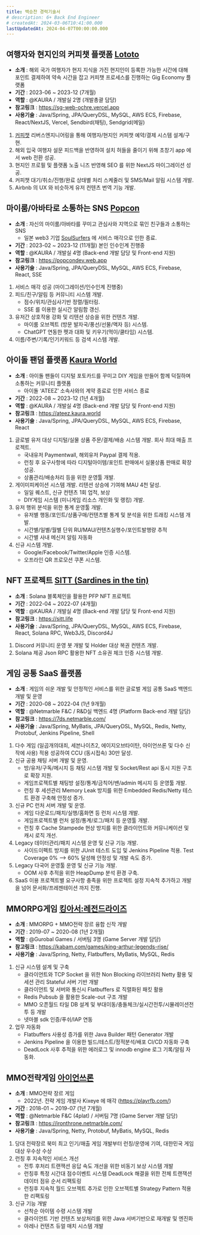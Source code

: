 ```yaml
---
title: 백승찬 경력기술서
# description: 6+ Back End Engineer
# createdAt: 2024-03-06T10:41:00.000
lastUpdatedAt: 2024-04-07T00:00:00.000
---
```


## 여행자와 현지인의 커피챗 플랫폼 [Lototo](https://sg-web-ochre.vercel.app)
* **소개** : 해외 국가 여행자가 현지 지식을 가진 현지인이 등록한 가능한 시간에 대해 포인트 결제하여 약속 시간을 잡고 커피챗 프로세스를 진행하는 Gig Economy 플랫폼
* **기간** : 2023-06 ~ 2023-12 (7개월)
* **역할** : @KAURA / 개발실 2명 (개발총괄 담당)
* **참고링크** : https://sg-web-ochre.vercel.app
* **사용기술** : Java/Spring, JPA/QueryDSL, MySQL, AWS ECS, Firebase, React/NextJS, Vercel, Sendbird(채팅), Sendgrid(메일)
1. [커피챗](https://www.coffeechat.kr/) 리버스엔지니어링을 통해 여행자/현지인 커피챗 예약/결제 시스템 설계/구현.
2. 해외 입국 여행자 설문 피드백을 반영하여 설치 허들을 줄이기 위해 초창기 app 에서 web 전환 성공.
3. 현지인 프로필 및 플랫폼 노출 니즈 반영해 SEO 를 위한 NextJS 마이그레이션 성공.
4. 커피챗 대기/취소/진행/완료 상태별 처리 스케줄러 및 SMS/Mail 알림 시스템 개발.
5. Airbnb 의 UX 와 비슷하게 유저 컨텐츠 번역 기능 개발.

## 마이룸/아바타로 소통하는 SNS [Popcon](https://popcondev.web.app)
* **소개** : 자신의 마이룸/아바타를 꾸미고 관심사와 지역으로 묶인 친구들과 소통하는 SNS
    - 일본 web3 기업 [SoulSurfers](https://soulsurfers.jp) 에 서비스 매각으로 인한 종료.
* **기간** : 2023-02 ~ 2023-12 (11개월) 본인 인수인계 진행중
* **역할** : @KAURA / 개발실 4명 (Back-end 개발 담당 및 Front-end 지원)
* **참고링크** : https://popcondev.web.app
* **사용기술** : Java/Spring, JPA/QueryDSL, MySQL, AWS ECS, Firebase, React, SSE
1. 서비스 매각 성공 (마이그레이션/인수인계 진행중)
2. 피드/친구/알림 등 커뮤니티 시스템 개발.
    - 점수/위치/관심사기반 정렬/필터링.
    - SSE 를 이용한 실시간 알림함 갱신.
3. 유저간 상호작용 강화 및 리텐션 상승을 위한 컨텐츠 개발.
    - 마이룸 오브젝트 (방문 발자국/풍선/선물/액자 등) 시스템.
    - ChatGPT 연동한 펫과 대화 및 키우기(먹이/쿨타임) 시스템.
4. 이름/주변/기록/인기키워드 등 검색 시스템 개발.

## 아이돌 팬덤 플랫폼 [Kaura World](https://ateez.kaura.world)
* **소개** : 아이돌 팬들이 디지털 포토카드를 꾸미고 DIY 게임을 만들어 함께 덕질하며 소통하는 커뮤니티 플랫폼
    - 아이돌 ‘ATEEZ’ 소속사와의 계약 종료로 인한 서비스 종료
* **기간** : 2022-08 ~ 2023-12 (1년 4개월)
* **역할** : @KAURA / 개발실 4명 (Back-end 개발 담당 및 Front-end 지원)
* **참고링크** : https://ateez.kaura.world
* **사용기술** : Java/Spring, JPA/QueryDSL, MySQL, AWS ECS, Firebase, React
1. 글로벌 유저 대상 디지털/실물 상품 주문/결제/배송 시스템 개발. 회사 최대 매출 프로젝트.
    - 국내유저 Paymentwall, 해외유저 Paypal 결제 적용.
    - 런칭 후 요구사항에 따라 디지털아이템/포인트 판매에서 실물상품 판매로 확장 성공.
    - 상품관리/배송처리 등을 위한 운영툴 개발.
2. 게이미피케이션 시스템 개발. 리텐션 상승에 기여해 MAU 4천 달성.
    - 일일 퀘스트, 신규 컨텐츠 1회 업적, 보상
    - DIY게임 시스템 (미니게임 리소스 개인화 및 랭킹) 개발.
3. 유저 행위 분석을 위한 통계 운영툴 개발.
    - 유저별 행동/포인트/상품구매/컨텐츠별 통계 및 분석을 위한 트래킹 시스템 개발.
    - 시간별/일별/월별 단위 RU/MAU/컨텐츠실행수/포인트발행량 추적
    - 시간별 사내 메신저 알림 자동화
4. 신규 시스템 개발.
    - Google/Facebook/Twitter/Apple 인증 시스템.
    - 오프라인 QR 프로모션 쿠폰 시스템.

## NFT 프로젝트 [SITT (Sardines in the tin)](https://sitt.life)
* **소개** : Solana 블록체인을 활용한 PFP NFT 프로젝트
* **기간** : 2022-04 ~ 2022-07 (4개월)
* **역할** : @KAURA / 개발실 4명 (Back-end 개발 담당 및 Front-end 지원)
* **참고링크** : https://sitt.life
* **사용기술** : Java/Spring, JPA/QueryDSL, MySQL, AWS ECS, Firebase, React, Solana RPC, Web3JS, Discord4J
1. Discord 커뮤니티 운영 봇 개발 및 Holder 대상 복권 컨텐츠 개발.
2. Solana 제공 Json RPC 활용한 NFT 소유권 체크 인증 시스템 개발.

## 게임 공통 SaaS 플랫폼
* **소개** : 게임의 쉬운 개발 및 안정적인 서비스를 위한 글로벌 게임 공통 SaaS 백엔드 개발 및 운영
* **기간** : 2020-08 ~ 2022-04 (1년 9개월)
* **역할** : @Netmarble F&C / R&D실 백엔드 4명 (Platform Back-end 개발 담당)
* **참고링크** : https://7ds.netmarble.com/
* **사용기술** : Java/Spring, MyBatis, JPA/QueryDSL, MySQL, Redis, Netty, Protobuf, Jenkins Pipeline, Shell
1. 다수 게임 (일곱개의대죄, 세븐나이츠2, 에이지오브타이탄, 아이언쓰론 및 다수 신작에 사용) 적용 성공하여 CCU (동시접속) 30만 달성.
2. 신규 공용 채팅 서버 개발 및 운영.
    - 방/유저/구독/메시지 등 채팅 시스템 개발 및 Socket/Rest api 동시 지원 구조로 확장 지원.
    - 게임프로젝트별 채팅방 설정/통계/금칙어/밴/admin 메시지 등 운영툴 개발.
    - 런칭 후 세션관리 Memory Leak 방지를 위한 Embedded Redis/Netty 테스트 환경 구축해 안정성 증가.
3. 신규 PC 런처 서버 개발 및 운영.
    - 게임 다운로드/패치/실행/홈화면 등 런처 시스템 개발.
    - 게임프로젝트별 런처 설정/통계/로그/패치 등 운영툴 개발.
    - 런칭 후 Cache Stampede 현상 방지를 위한 클라이언트와 커뮤니케이션 및 캐시 로직 개선.
4. Legacy 데이터관리/패치 시스템 운영 및 신규 기능 개발.
    - 사이드이펙트 방지를 위한 JUnit 테스트 도입 및 Jenkins Pipeline 적용. Test Coverage 0% --> 60% 달성해 안정성 및 개발 속도 증가.
5. Legacy 다국어 운영툴 운영 및 신규 기능 개발.
    - OOM 사후 추적을 위한 HeapDump 분석 환경 구축.
6. SaaS 이용 프로젝트별 요구사항 충족을 위한 프로젝트 설정 지속적 추가하고 개발을 넘어 문서화/프레젠테이션 까지 진행.

## MMORPG게임 [킹아서:레전드라이즈](https://kabam.com/games/king-arthur-legends-rise/)
* **소개** : MMORPG + MMO전략 장르 융합 신작 개발
* **기간** : 2019-07 ~ 2020-08 (1년 2개월)
* **역할** : @Gurobal Games / 서버팀 3명 (Game Server 개발 담당)
* **참고링크** : https://kabam.com/games/king-arthur-legends-rise/
* **사용기술** : Java/Spring, Netty, Flatbuffers, MyBatis, MySQL, Redis
1. 신규 시스템 설계 및 구축
    - 클라이언트와 TCP Socket 을 위한 Non Blocking 라이브러리 Netty 활용 및 세션 관리 Stateful 서버 기반 개발
    - 클라이언트 및 서버와 통신시 Flatbuffers 로 직렬화된 패킷 활용
    - Redis Pubsub 을 활용한 Scale-out 구조 개발
    - MMO 오픈월드 타일 DB 설계 및 부대이동/충돌체크/실시간전투/시뮬레이션전투 등 개발
    - 넷마블 sdk 인증/푸쉬/IAP 연동
2. 업무 자동화
    - Flatbuffers 사용성 증가를 위한 Java Builder 패턴 Generator 개발
    - Jenkins Pipeline 을 이용한 빌드/테스트/정적분석/배포 CI/CD 자동화 구축
    - DeadLock 사후 추적을 위한 에러로그 및 innodb engine 로그 기록/알림 자동화.

## MMO전략게임 [아이언쓰론](https://ironthrone.netmarble.com/)
* **소개** : MMO전략 장르 게임
    - 2022년. 전략 게임 개발사 Kixeye 에 매각 (https://playrfb.com/)
* **기간** : 2018-01 ~ 2019-07 (1년 7개월)
* **역할** : @Netmarble F&C (4plat) / 서버팀 7명 (Game Server 개발 담당)
* **참고링크** : https://ironthrone.netmarble.com/
* **사용기술** : Java/Spring, Netty, Protobuf, MyBatis, MySQL, Redis
1. 당대 전략장르 북미 최고 인기/매출 게임 개발부터 런칭/운영에 기여, 대한민국 게임대상 우수상 수상
2. 런칭 후 지속적인 서비스 개선
    - 전투 후처리 트랜잭션 응답 속도 개선을 위한 비동기 보상 시스템 개발
    - 런칭후 특정 시간대 점수이벤트 시스템 DeadLock 해결을 위한 전체 트랜잭션 데이터 점유 순서 리팩토링
    - 런칭후 지속적 월드 오브젝트 추가로 인한 오브젝트별 Strategy Pattern 적용한 리팩토링
3. 신규 기능 개발
    - 선착순 아이템 수령 시스템 개발
    - 클라이언트 기반 컨텐츠 보상처리를 위한 Java 서버기반으로 재개발 및 엔진화
    - 아레나 컨텐츠 듀얼 매치 시스템 개발